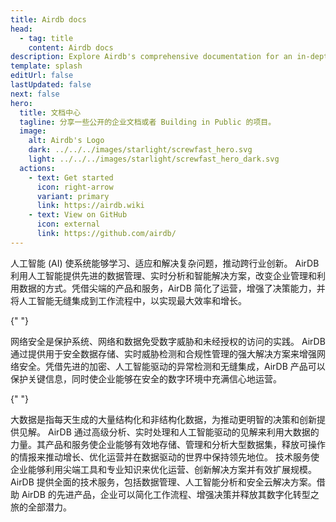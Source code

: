 ```yaml
---
title: Airdb docs
head:
  - tag: title
    content: Airdb docs
description: Explore Airdb's comprehensive documentation for an in-depth look at our premium tools and construction services.
template: splash
editUrl: false
lastUpdated: false
next: false
hero:
  title: 文档中心
  tagline: 分享一些公开的企业文档或者 Building in Public 的项目。
  image:
    alt: Airdb's Logo
    dark: ../../../images/starlight/screwfast_hero.svg
    light: ../../../images/starlight/screwfast_hero_dark.svg
  actions:
    - text: Get started
      icon: right-arrow
      variant: primary
      link: https://airdb.wiki
    - text: View on GitHub
      icon: external
      link: https://github.com/airdb/
---
```



<CardGrid stagger>
  <Card title="AI" icon="document">
    人工智能 (AI) 使系统能够学习、适应和解决复杂问题，推动跨行业创新。 AirDB 利用人工智能提供先进的数据管理、实时分析和智能解决方案，改变企业管理和利用数据的方式。凭借尖端的产品和服务，AirDB 简化了运营，增强了决策能力，并将人工智能无缝集成到工作流程中，以实现最大效率和增长。
  </Card>

{" "}

<Card title="网络安全" icon="seti:eslint">
  网络安全是保护系统、网络和数据免受数字威胁和未经授权的访问的实践。 AirDB
  通过提供用于安全数据存储、实时威胁检测和合规性管理的强大解决方案来增强网络安全。凭借先进的加密、人工智能驱动的异常检测和无缝集成，AirDB
  产品可以保护关键信息，同时使企业能够在安全的数字环境中充满信心地运营。
</Card>

{" "}

<Card title="大数据" icon="seti:puppet">
  大数据是指每天生成的大量结构化和非结构化数据，为推动更明智的决策和创新提供见解。
  AirDB
  通过高级分析、实时处理和人工智能驱动的见解来利用大数据的力量。其产品和服务使企业能够有效地存储、管理和分析大型数据集，释放可操作的情报来推动增长、优化运营并在数据驱动的世界中保持领先地位。
</Card>

   <Card title="技术服务" icon="seti:terraform">
    技术服务使企业能够利用尖端工具和专业知识来优化运营、创新解决方案并有效扩展规模。 AirDB 提供全面的技术服务，包括数据管理、人工智能分析和安全云解决方案。借助 AirDB 的先进产品，企业可以简化工作流程、增强决策并释放其数字化转型之旅的全部潜力。
  </Card>
</CardGrid>
